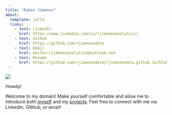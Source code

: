 ```yaml
---
title: "Ruben Jimenez"
about:
  template: jolla
  links:
    - text: LinkedIn
      href: https://www.linkedin.com/in/rjimenezanalytics/
    - text: GitHub
      href: https://github.com/rjimenezdata
    - text: Email
      href: mailto:rjimenezanalytics@outlook.com
    - text: Resume
      href: https://github.com/rjimenezdata/rjimenezdata.github.io/blob/2b2efb7e5a7f3157e9c703e006e9c2cdaff512a7/Spring23Resume.pdf
---
```


![](https://github.com/rjimenezdata/rjimenezdata.github.io/blob/main/headshot.jpeg?raw=true)

Howdy!

Welcome to my domain! Make yourself comfortable and allow me to introduce both [myself](about.qmd) and my [projects](projects.qmd). Feel free to connect with me via LinkedIn, GitHub, or email!